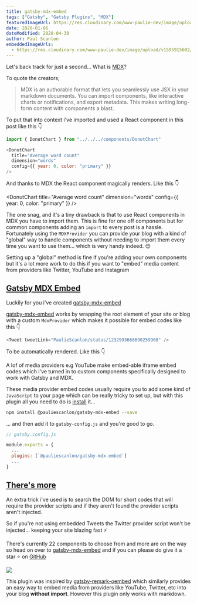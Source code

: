 ```yaml
---
title: gatsby-mdx-embed
tags: ["Gatsby", "Gatsby Plugins", "MDX"]
featuredImageUrl: https://res.cloudinary.com/www-paulie-dev/image/upload/v1595915604/paulie.dev/2020/01/gatsby-mdx-embed_oacgpn.jpg
date: 2020-01-06
dateModified: 2020-04-30
author: Paul Scanlon
embeddedImageUrls:
  - https://res.cloudinary.com/www-paulie-dev/image/upload/v1595915602/paulie.dev/2020/01/gatsby-mdx-embed-image1_oysd3m.jpg
---
```



Let's back track for just a second... What is [MDX](https://mdxjs.com/)?

To quote the creators;

> MDX is an authorable format that lets you seamlessly use JSX in your markdown documents. You can import components, like interactive charts or notifications, and export metadata. This makes writing long-form content with components a blast.

To put that into context i've imported and used a React component in this post like this 👇

<!-- prettier-ignore -->
```javascript
import { DonutChart } from "../../../components/DonutChart"

<DonutChart
  title="Average word count"
  dimension="words"
  config={{ year: 0, color: "primary" }}
/>
```

And thanks to MDX the React component magically renders. Like this 👇

<DonutChart
  title="Average word count"
  dimension="words"
  config={{ year: 0, color: "primary" }}
/>

<Divider />

The one snag, and it's a tiny drawback is that to use React components in MDX you have to import them. This is fine for one off components but for common components adding an `import` to every post is a hassle. Fortunately using the `MDXProvider` you can provide your blog with a kind of "global" way to handle components without needing to import them every time you want to use them... which is very handy indeed. 😊

Setting up a "global" method is fine if you're adding your own components but it's a lot more work to do this if you want to "embed" media content from providers like Twitter, YouTube and Instagram

## [Gatsby MDX Embed](#gatsby-mdx-embed)

Luckily for you i've created [gatsby-mdx-embed](https://gatsby-mdx-embed.netlify.com/)

[gatsby-mdx-embed](https://gatsby-mdx-embed.netlify.com/) works by wrapping the root element of your site or blog with a custom `MdxProvider` which makes it possible for embed codes like this 👇

```javascript
<Tweet tweetLink="PaulieScanlon/status/1232993668690259968" />
```

<Divider />

To be automatically rendered. Like this 👇

<Tweet tweetLink="PaulieScanlon/status/1232993668690259968" />

A lof of media providers e.g YouTube make embed-able iframe embed codes which i've turned in to custom components specifically designed to work with Gatsby and MDX.

These media provider embed codes usually require you to add some kind of `JavaScript` to your page which can be really tricky to set up, but with this plugin all you need to do is [install](https://github.com/PaulieScanlon/gatsby-mdx-embed#-getting-started) it...

```sh
npm install @pauliescanlon/gatsby-mdx-embed --save

```

<Divider />

... and then add it to `gatsby-config.js` and you're good to go.

```javascript
// gatsby.config.js

module.exports = {
  ...
  plugins: [`@pauliescanlon/gatsby-mdx-embed`]
  ...
}
```

<Divider />

## [There's more](#theres-more)

An extra trick i've used is to search the DOM for short codes that will require the provider scripts and if they aren't found the provider scripts aren't injected.

So if you're not using embedded Tweets the Twitter provider script won't be injected... keeping your site blazing fast ⚡

There's currently 22 components to choose from and more are on the way so head on over to [gatsby-mdx-embed](https://gatsby-mdx-embed.netlify.app/) and if you can please do give it a star ⭐ on [GitHub](https://github.com/PaulieScanlon/gatsby-mdx-embed)

<Image src={props.embedded.image1.url} />

This plugin was inspired by [gatsby-remark-oembed](https://github.com/raae/gatsby-remark-oembed) which similarly provides an easy way to embed media from providers like YouTube, Twitter, etc into your blog **without import**. However this plugin only works with markdown.
